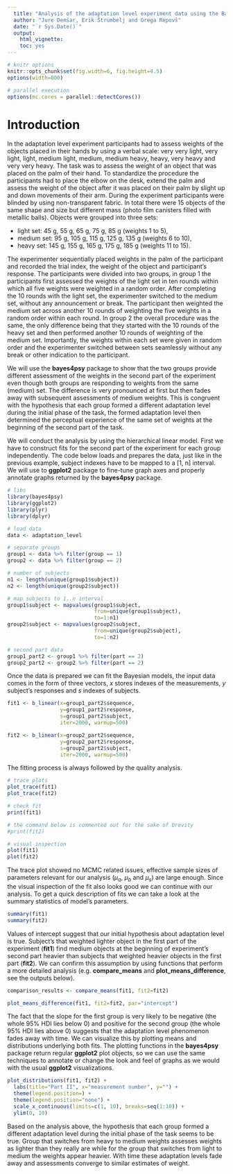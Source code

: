 ```yaml
---
  title: "Analysis of the adaptation level experiment data using the Bayesian linear model"
  author: "Jure Demšar, Erik Štrumbelj and Grega Repovš"
  date: "`r Sys.Date()`"
  output:
    html_vignette:
    toc: yes
---
```


<!--
  %\VignetteEngine{knitr::rmarkdown}
  %\VignetteEncoding{UTF-8}
  %\VignetteIndexEntry{b_linear: Bayesian linear model}
-->

```r
# knitr options
knitr::opts_chunk$set(fig.width=6, fig.height=4.5)
options(width=800)

# parallel execution
options(mc.cores = parallel::detectCores())
```

# Introduction

In the adaptation level experiment participants had to assess weights of the objects placed in their hands by using a verbal scale: very very light, very light, light, medium light, medium, medium heavy, heavy, very heavy and very very heavy. The task was to assess the weight of an object that was placed on the palm of their hand. To standardize the procedure the participants had to place the elbow on the desk, extend the palm and assess the weight of the object after it was placed on their palm by slight up and down movements of their arm. During the experiment participants were blinded by using non-transparent fabric. In total there were 15 objects of the same shape and size but different mass (photo film canisters filled with metallic balls). Objects were grouped into three sets:

* light set: 45 g, 55 g, 65 g, 75 g, 85 g (weights 1 to 5),
* medium set: 95 g, 105 g, 115 g, 125 g, 135 g (weights 6 to 10),
* heavy set: 145 g, 155 g, 165 g, 175 g, 185 g (weights 11 to 15).

The experimenter sequentially placed weights in the palm of the participant and recorded the trial index, the weight of the object and participant's response. The participants were divided into two groups, in group 1 the participants first assessed the weights of the light set in ten rounds within which all five weights were weighted in a random order. After completing the 10 rounds with the light set, the experimenter switched to the medium set, without any announcement or break. The participant then weighted the medium set across another 10 rounds of weighting the five weights in a random order within each round. In group 2 the overall procedure was the same, the only difference being that they started with the 10 rounds of the heavy set and then performed another 10 rounds of weighting of the medium set. Importantly, the weights within each set were given in random order and the experimenter switched between sets seamlessly without any break or other indication to the participant.

We will use the **bayes4psy** package to show that the two groups provide different assessment of the weights in the second part of the experiment even though both groups are responding to weights from the same (medium) set. The difference is very pronounced at first but then fades away with subsequent assessments of medium weights. This is congruent with the hypothesis that each group formed a different adaptation level during the initial phase of the task, the formed adaptation level then determined the perceptual experience of the same set of weights at the beginning of the second part of the task.

We will conduct the analysis by using the hierarchical linear model. First we have to construct fits for the second part of the experiment for each group independently. The code below loads and prepares the data, just like in the previous example, subject indexes have to be mapped to a [1, n] interval. We will use to **ggplot2** package to fine-tune graph axes and properly annotate graphs returned by the **bayes4psy** package.

```r
# libs
library(bayes4psy)
library(ggplot2)
library(plyr)
library(dplyr)

# load data
data <- adaptation_level

# separate groups
group1 <- data %>% filter(group == 1)
group2 <- data %>% filter(group == 2)

# number of subjects
n1 <- length(unique(group1$subject))
n2 <- length(unique(group2$subject))

# map subjects to 1..n interval
group1$subject <- mapvalues(group1$subject,
                            from=unique(group1$subject),
                            to=1:n1)
group2$subject <- mapvalues(group2$subject,
                            from=unique(group2$subject),
                            to=1:n2)

# second part data
group1_part2 <- group1 %>% filter(part == 2)
group2_part2 <- group2 %>% filter(part == 2)
```

Once the data is prepared we can fit the Bayesian models, the input data comes in the form of three vectors, $x$ stores indexes of the measurements, $y$ subject's responses and $s$ indexes of subjects.

```r
fit1 <- b_linear(x=group1_part2$sequence,
                 y=group1_part2$response,
                 s=group1_part2$subject,
                 iter=2000, warmup=500)

fit2 <- b_linear(x=group2_part2$sequence,
                 y=group2_part2$response,
                 s=group2_part2$subject,
                 iter=2000, warmup=500)
```

The fitting process is always followed by the quality analysis.

```r
# trace plots
plot_trace(fit1)
plot_trace(fit2)

# check fit
print(fit1)

# the command below is commented out for the sake of brevity
#print(fit2)

# visual inspection
plot(fit1)
plot(fit2)
```

The trace plot showed no MCMC related issues, effective sample sizes of parameters relevant for our analysis ($\mu_a$, $\mu_b$ and $\mu_s$) are large enough. Since the visual inspection of the fit also looks good we can continue with our analysis. To get a quick description of fits we can take a look at the summary statistics of model's parameters.

```r
summary(fit1)
summary(fit2)
```

Values of intercept suggest that our initial hypothesis about adaptation level is true. Subject's that weighted lighter object in the first part of the experiment (**fit1**) find medium objects at the beginning of experiment's second part heavier than subjects that weighted heavier objects in the first part (**fit2**). We can confirm this assumption by using functions that perform a more detailed analysis (e.g. **compare\_means** and **plot\_means\_difference**, see the outputs below).

```r
comparison_results <- compare_means(fit1, fit2=fit2)

plot_means_difference(fit1, fit2=fit2, par="intercept")
```

The fact that the slope for the first group is very likely to be negative (the whole 95\% HDI lies below 0) and positive for the second group (the whole 95\% HDI lies above 0) suggests that the adaptation level phenomenon fades away with time. We can visualize this by plotting means and distributions underlying both fits. The plotting functions in the **bayes4psy** package return regular **ggplot2** plot objects, so we can use the same techniques to annotate or change the look and feel of graphs as we would with the usual **ggplot2** visualizations.

```r
plot_distributions(fit1, fit2) +
  labs(title="Part II", x="measurement number", y="") +
  theme(legend.position=) +
  theme(legend.position="none") +
  scale_x_continuous(limits=c(1, 10), breaks=seq(1:10)) +
  ylim(0, 10)
```

Based on the analysis above, the hypothesis that each group formed a different adaptation level during the initial phase of the task seems to be true. Group that switches from heavy to medium weights assesses weights as lighter than they really are while for the group that switches from light to medium the weights appear heavier. With time these adaptation levels fade away and assessments converge to similar estimates of weight.
